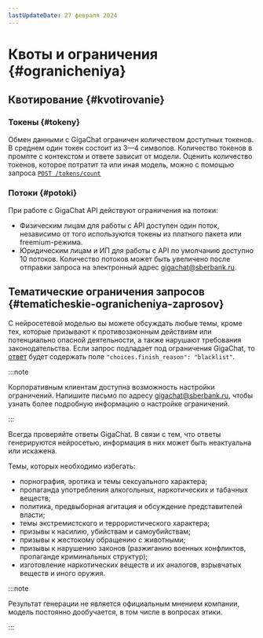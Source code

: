 ```yaml
---
lastUpdateDate: 27 февраля 2024
---
```


# Квоты и ограничения {#ogranicheniya}

## Квотирование {#kvotirovanie}

### Токены {#tokeny}

Обмен данными с GigaChat ограничен количеством доступных токенов.
В среднем один токен состоит из 3—4 символов.
Количество токенов в промпте с контекстом и ответе зависит от модели.
Оценить количество токенов, которое потратит та или иная модель, можно с помощью запроса [`POST /tokens/count`](/ru/gigachat/api/reference/rest/post-tokens-count)

### Потоки {#potoki}

При работе с GigaChat API действуют ограничения на потоки:

* Физическим лицам для работы с API доступен один поток, независимо от того используются токены из платного пакета или freemium-режима.
* Юридическим лицам и ИП для работы с API по умолчанию доступно 10 потоков. Количество потоков может быть увеличено после отправки запроса на электронный адрес gigachat@sberbank.ru.

## Тематические ограничения запросов {#tematicheskie-ogranicheniya-zaprosov}

С нейросетевой моделью вы можете обсуждать любые темы, кроме тех, которые призывают к противозаконным действиям или потенциально опасной деятельности, а также нарушают требования законодательства.
Если запрос подпадает под ограничения GigaChat, то [ответ](/ru/gigachat/api/reference/rest/post-chat#responses) будет содержать поле `"choices.finish_reason": "blacklist"`.

:::note

Корпоративным клиентам доступна возможность настройки ограничений.
Напишите письмо по адресу gigachat@sberbank.ru, чтобы узнать более подробную информацию о настройке ограничений.

:::

Всегда проверяйте ответы GigaChat. В связи с тем, что ответы генерируются нейросетью, информация в них может быть неактуальна или искажена.


Темы, которых необходимо избегать:

* порнография, эротика и темы сексуального характера;
* пропаганда употребления алкогольных, наркотических и табачных веществ;
* политика, предвыборная агитация и обсуждение представителей власти;
* темы экстремистского и террористического характера;
* призывы к насилию, убийствам и самоубийствам;
* призывы к жестокому обращению с животными;
* призывы к нарушению законов (разжиганию военных конфликтов, пропаганде криминальных структур);
* изготовление наркотических веществ и их аналогов, взрывчатых веществ и иного оружия.

:::note

Результат генерации не является официальным мнением компании, модель постоянно дообучается, в том числе в вопросах этики.

:::
